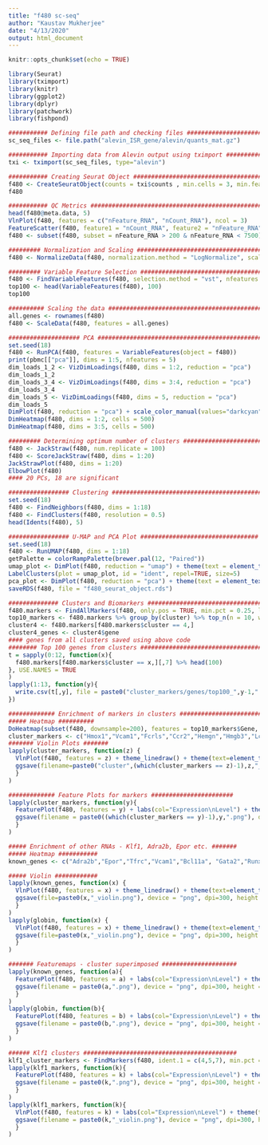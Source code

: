```yaml
---
title: "f480 sc-seq"
author: "Kaustav Mukherjee"
date: "4/13/2020"
output: html_document
---
```


```r
knitr::opts_chunk$set(echo = TRUE)
```

```r
library(Seurat)
library(tximport)
library(knitr)
library(ggplot2)
library(dplyr)
library(patchwork)
library(fishpond)
```

```r
########### Defining file path and checking files ######################
sc_seq_files <- file.path("alevin_ISR_gene/alevin/quants_mat.gz")
```

```r
########### Importing data from Alevin output using tximport ###########
txi <- tximport(sc_seq_files, type="alevin")
```

```r
########### Creating Seurat Object #####################################
f480 <- CreateSeuratObject(counts = txi$counts , min.cells = 3, min.features = 200, project = "FL_F480")
f480
```

```r
########### QC Metrics #################################################
head(f480@meta.data, 5)
VlnPlot(f480, features = c("nFeature_RNA", "nCount_RNA"), ncol = 3)
FeatureScatter(f480, feature1 = "nCount_RNA", feature2 = "nFeature_RNA")
f480 <- subset(f480, subset = nFeature_RNA > 200 & nFeature_RNA < 7500)
```

```r
######### Normalization and Scaling ####################################
f480 <- NormalizeData(f480, normalization.method = "LogNormalize", scale.factor = 10000) #### using the Seurat defaults
```

```r
######### Variable Feature Selection ###################################
f480 <- FindVariableFeatures(f480, selection.method = "vst", nfeatures = 4000)
top100 <- head(VariableFeatures(f480), 100)
top100
```


```r
########## Scaling the data ###########################################
all.genes <- rownames(f480)
f480 <- ScaleData(f480, features = all.genes)
```

```r
#################### PCA ##############################################
set.seed(18)
f480 <- RunPCA(f480, features = VariableFeatures(object = f480))
print(pbmc[["pca"]], dims = 1:5, nfeatures = 5)
dim_loads_1_2 <- VizDimLoadings(f480, dims = 1:2, reduction = "pca")
dim_loads_1_2
dim_loads_3_4 <- VizDimLoadings(f480, dims = 3:4, reduction = "pca")
dim_loads_3_4
dim_loads_5 <- VizDimLoadings(f480, dims = 5, reduction = "pca")
dim_loads_5
DimPlot(f480, reduction = "pca") + scale_color_manual(values="darkcyan") + theme(text = element_text(family="Arial", size=18), legend.position = "None")
DimHeatmap(f480, dims = 1:2, cells = 500)
DimHeatmap(f480, dims = 3:5, cells = 500)
```

```r
######### Determining optimum number of clusters ######################
f480 <- JackStraw(f480, num.replicate = 100)
f480 <- ScoreJackStraw(f480, dims = 1:20)
JackStrawPlot(f480, dims = 1:20)
ElbowPlot(f480)
#### 20 PCs, 18 are significant
```

```r
################# Clustering ##########################################
set.seed(18)
f480 <- FindNeighbors(f480, dims = 1:18)
f480 <- FindClusters(f480, resolution = 0.5)
head(Idents(f480), 5)
```

```r
################# U-MAP and PCA Plot #################################
set.seed(18)
f480 <- RunUMAP(f480, dims = 1:18)
getPalette = colorRampPalette(brewer.pal(12, "Paired"))
umap_plot <- DimPlot(f480, reduction = "umap") + theme(text = element_text(family = "Arial", face = "bold", size = 18)) + labs(col="clusters") + scale_color_manual(values = getPalette(13))
LabelClusters(plot = umap_plot, id = "ident", repel=TRUE, size=5)
pca_plot <- DimPlot(f480, reduction = "pca") + theme(text = element_text(family = "Arial", face = "bold", size = 18)) + labs(col="clusters") + scale_color_manual(values = getPalette(13))
saveRDS(f480, file = "f480_seurat_object.rds")
```

```r
############## Clusters and Biomarkers ################################
f480.markers <- FindAllMarkers(f480, only.pos = TRUE, min.pct = 0.25, logfc.threshold = 0.25)
top10_markers <- f480.markers %>% group_by(cluster) %>% top_n(n = 10, wt = avg_logFC)
cluster4 <- f480.markers[f480.markers$cluster == 4,]
cluster4_genes <- cluster4$gene
#### genes from all clusters saved using above code
######## Top 100 genes from clusters ##################################
t = sapply(0:12, function(x){
  f480.markers[f480.markers$cluster == x,][,7] %>% head(100)
}, USE.NAMES = TRUE
)   
lapply(1:13, function(y){
  write.csv(t[,y], file = paste0("cluster_markers/genes/top100_",y-1,".csv"), row.names = FALSE, quote = FALSE)
})
```

```r
############# Enrichment of markers in clusters #########################
##### Heatmap ##########
DoHeatmap(subset(f480, downsample=200), features = top10_markers$Gene, size = 3) + NoLegend() + theme(text = element_text(family="Arial", size=5))
cluster_markers <- c("Hmox1","Vcam1","Fcrls","Ccr2","Hemgn","Hmgb3","Lcn2","Snca","Ypel4","Mest","Sox4","Serpina6","Cd200r3")
####### Violin Plots #######
lapply(cluster_markers, function(z) {
  VlnPlot(f480, features = z) + theme_linedraw() + theme(text=element_text(family="Arial", size=18)) + scale_fill_manual(values = getPalette(13)) + labs(fill="Clusters")
  ggsave(filename=paste0("cluster",(which(cluster_markers == z)-1),z,"_violin.png"), device = "png", dpi=300, height = 7, width = 8, units = "in")
  }
)
```

```r
############# Feature Plots for markers #######################
lapply(cluster_markers, function(y){
  FeaturePlot(f480, features = y) + labs(col="Expression\nLevel") + theme(text = element_text(family = "Arial", face = "bold", size = 18))
  ggsave(filename = paste0((which(cluster_markers == y)-1),y,".png"), device = "png", dpi=300, height = 7, width = 8, units = "in")
  }
)
```

```r
##### Enrichment of other RNAs - Klf1, Adra2b, Epor etc. #######
##### Heatmap ###########
known_genes <- c("Adra2b","Epor","Tfrc","Vcam1","Bcl11a", "Gata2","Runx1","Gata1","Klf1","Klf3","Klf9","Klf11","Klf16","E2f1","E2f2","E2f4","E2f8","Sp4")

##### Violin ############
lapply(known_genes, function(x) {
  VlnPlot(f480, features = x) + theme_linedraw() + theme(text=element_text(family="Arial", size=18)) + scale_fill_manual(values = getPalette(13)) + labs(fill="Clusters")
  ggsave(file=paste0(x,"_violin.png"), device = "png", dpi=300, height = 7, width = 8, units = "in")
  }
)
lapply(globin, function(x) {
  VlnPlot(f480, features = x) + theme_linedraw() + theme(text=element_text(family="Arial", size=18)) + scale_fill_manual(values = getPalette(13)) + labs(fill="Clusters")
  ggsave(file=paste0(x,"_violin.png"), device = "png", dpi=300, height = 7, width = 8, units = "in")
  }
)

####### Featuremaps - cluster superimposed #####################
lapply(known_genes, function(a){
  FeaturePlot(f480, features = a) + labs(col="Expression\nLevel") + theme(text = element_text(family = "Arial", face = "bold", size = 18))
  ggsave(filename = paste0(a,".png"), device = "png", dpi=300, height = 7, width = 8, units = "in")
  }
)
lapply(globin, function(b){
  FeaturePlot(f480, features = b) + labs(col="Expression\nLevel") + theme(text = element_text(family = "Arial", face = "bold", size = 18))
  ggsave(filename = paste0(b,".png"), device = "png", dpi=300, height = 7, width = 8, units = "in")
  }
)
```


```r
###### Klf1 clusters ###########################################
klf1_cluster_markers <- FindMarkers(f480, ident.1 = c(4,5,7), min.pct = 0.25, only.pos = TRUE)
lapply(klf1_markers, function(k){
  FeaturePlot(f480, features = k) + labs(col="Expression\nLevel") + theme(text = element_text(family = "Arial", face = "bold", size = 18))
  ggsave(filename = paste0(k,".png"), device = "png", dpi=300, height = 7, width = 8, units = "in")
  }
)
lapply(klf1_markers, function(k){
  VlnPlot(f480, features = k) + labs(col="Expression\nLevel") + theme(text = element_text(family = "Arial", face = "bold", size = 18))
  ggsave(filename = paste0(k,"_violin.png"), device = "png", dpi=300, height = 7, width = 8, units = "in")
  }
)
```

                                               
                                                